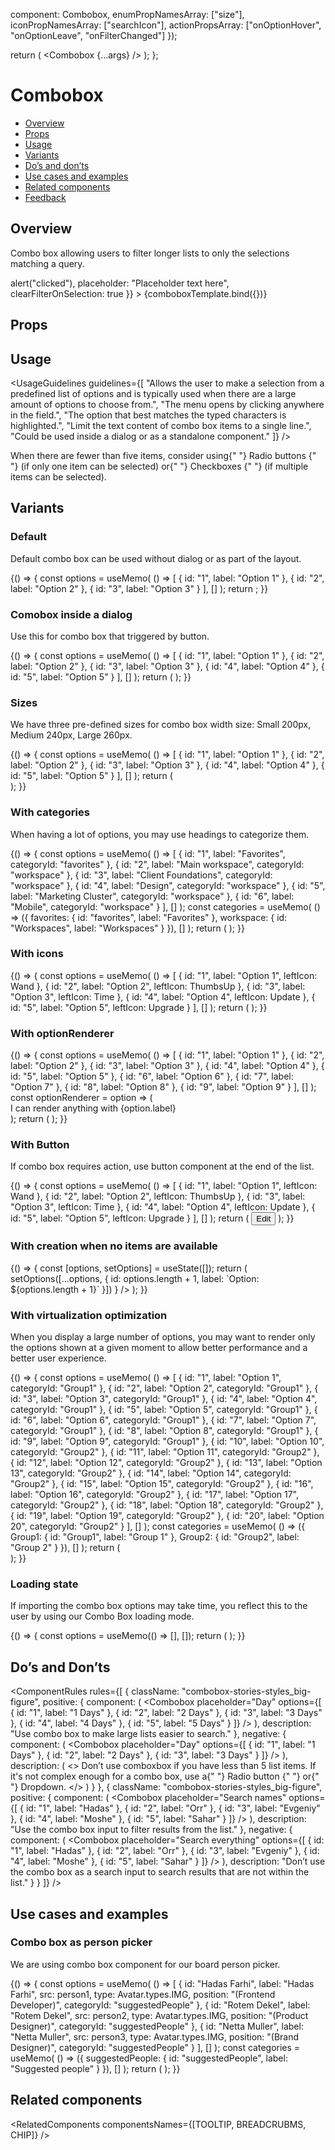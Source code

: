 
  component: Combobox,
  enumPropNamesArray: ["size"],
  iconPropNamesArray: ["searchIcon"],
  actionPropsArray: ["onOptionHover", "onOptionLeave", "onFilterChanged"]
});

<Meta
  title="Inputs/Combo box"
  component={Combobox}
  argTypes={metaSettings.argTypes}
  decorators={metaSettings.decorators}
/>

<!--- Component template -->

  return (
    <DialogContentContainer>
      <Combobox {...args} />
    </DialogContentContainer>
  );
};

<!--- Component documentation -->

# Combobox

- [Overview](#overview)
- [Props](#props)
- [Usage](#usage)
- [Variants](#variants)
- [Do’s and don’ts](#dos-and-donts)
- [Use cases and examples](#use-cases-and-examples)
- [Related components](#related-components)
- [Feedback](#feedback)

## Overview

Combo box allowing users to filter longer lists to only the selections matching a query.

<Canvas>
  <Story
    name="Overview"
    args={{
      options: [
        { id: "1", label: "Option 1" },
        { id: "2", label: "Option 2" },
        { id: "3", label: "Option 3" }
      ],
      onClick: () => alert("clicked"),
      placeholder: "Placeholder text here",
      clearFilterOnSelection: true
    }}
  >
    {comboboxTemplate.bind({})}
  </Story>
</Canvas>

## Props

<ArgsTable story="Overview" />

## Usage

<UsageGuidelines
  guidelines={[
    "Allows the user to make a selection from a predefined list of options and is typically used when there are a large amount of options to choose from.",
    "The menu opens by clicking anywhere in the field.",
    "The option that best matches the typed characters is highlighted.",
    "Limit the text content of combo box items to a single line.",
    "Could be used inside a dialog or as a standalone component."
  ]}
/>

<Tip>
  When there are fewer than five items, consider using{" "}
  <Link href="/?path=/docs/inputs-radio-button--overview" size={Link.sizes.SMALL} withoutSpacing>
    Radio buttons
  </Link>{" "}
  (if only one item can be selected) or{" "}
  <Link href="/?path=/docs/inputs-checkbox--overview" size={Link.sizes.SMALL} withoutSpacing>
    Checkboxes
  </Link>{" "}
  (if multiple items can be selected).
</Tip>

## Variants

### Default

Default combo box can be used without dialog or as part of the layout.

<Canvas>
  <Story name="Default" play={defaultPlaySuite}>
    {() => {
      const options = useMemo(
        () => [
          { id: "1", label: "Option 1" },
          { id: "2", label: "Option 2" },
          { id: "3", label: "Option 3" }
        ],
        []
      );
      return <Combobox placeholder="Placeholder text here" options={options} />;
    }}
  </Story>
</Canvas>

### Comobox inside a dialog

Use this for combo box that triggered by button.

<Canvas>
  <Story name="Comobox inside a dialog">
    {() => {
      const options = useMemo(
        () => [
          { id: "1", label: "Option 1" },
          { id: "2", label: "Option 2" },
          { id: "3", label: "Option 3" },
          { id: "4", label: "Option 4" },
          { id: "5", label: "Option 5" }
        ],
        []
      );
      return (
        <DialogContentContainer>
          <Combobox options={options} placeholder="Placeholder text here" />
        </DialogContentContainer>
      );
    }}
  </Story>
</Canvas>

### Sizes

We have three pre-defined sizes for combo box width size: Small 200px, Medium 240px, Large 260px.

<Canvas>
  <Story name="Sizes">
    {() => {
      const options = useMemo(
        () => [
          { id: "1", label: "Option 1" },
          { id: "2", label: "Option 2" },
          { id: "3", label: "Option 3" },
          { id: "4", label: "Option 4" },
          { id: "5", label: "Option 5" }
        ],
        []
      );
      return (
        <div className="combobox-stories-styles_row">
          <DialogContentContainer>
            <Combobox options={options} size={Combobox.sizes.SMALL} placeholder="Placeholder text here" />
          </DialogContentContainer>
          <DialogContentContainer>
            <Combobox options={options} placeholder="Placeholder text here" />
          </DialogContentContainer>
          <DialogContentContainer>
            <Combobox options={options} size={Combobox.sizes.LARGE} placeholder="Placeholder text here" />
          </DialogContentContainer>
        </div>
      );
    }}
  </Story>
</Canvas>

### With categories

When having a lot of options, you may use headings to categorize them.

<Canvas>
  <Story name="With categories">
    {() => {
      const options = useMemo(
        () => [
          { id: "1", label: "Favorites", categoryId: "favorites" },
          { id: "2", label: "Main workspace", categoryId: "workspace" },
          { id: "3", label: "Client Foundations", categoryId: "workspace" },
          { id: "4", label: "Design", categoryId: "workspace" },
          { id: "5", label: "Marketing Cluster", categoryId: "workspace" },
          { id: "6", label: "Mobile", categoryId: "workspace" }
        ],
        []
      );
      const categories = useMemo(
        () => ({
          favorites: { id: "favorites", label: "Favorites" },
          workspace: { id: "Workspaces", label: "Workspaces" }
        }),
        []
      );
      return (
        <Flex gap={50} style={{ width: "100%" }} justify={Flex.justify.START} align={Flex.align.START}>
          <StoryDescription description="Regular" vertical align={Flex.align.START}>
            <DialogContentContainer style={{ height: "200px" }}>
              <Combobox options={options} categories={categories} placeholder="Placeholder text here" />
            </DialogContentContainer>
          </StoryDescription>
          <StoryDescription description="Sticky mode" vertical align={Flex.align.START}>
            <DialogContentContainer style={{ height: "200px" }}>
              <Combobox
                stickyCategories
                options={options}
                categories={categories}
                placeholder="Placeholder text here"
              />
            </DialogContentContainer>
          </StoryDescription>
          <StoryDescription description="With divider" vertical align={Flex.align.START}>
            <DialogContentContainer style={{ height: "200px" }}>
              <Combobox
                stickyCategories
                options={options}
                categories={categories}
                withCategoriesDivider
                placeholder="Placeholder text here"
              />
            </DialogContentContainer>
          </StoryDescription>
        </Flex>
      );
    }}
  </Story>
</Canvas>

### With icons

<Canvas>
  <Story name="With icons">
    {() => {
      const options = useMemo(
        () => [
          { id: "1", label: "Option 1", leftIcon: Wand },
          { id: "2", label: "Option 2", leftIcon: ThumbsUp },
          { id: "3", label: "Option 3", leftIcon: Time },
          { id: "4", label: "Option 4", leftIcon: Update },
          { id: "5", label: "Option 5", leftIcon: Upgrade }
        ],
        []
      );
      return (
        <DialogContentContainer>
          <Combobox options={options} placeholder="Placeholder text here" />
        </DialogContentContainer>
      );
    }}
  </Story>
</Canvas>

### With optionRenderer

<Canvas>
  <Story name="With optionRenderer">
    {() => {
      const options = useMemo(
        () => [
          { id: "1", label: "Option 1" },
          { id: "2", label: "Option 2" },
          { id: "3", label: "Option 3" },
          { id: "4", label: "Option 4" },
          { id: "5", label: "Option 5" },
          { id: "6", label: "Option 6" },
          { id: "7", label: "Option 7" },
          { id: "8", label: "Option 8" },
          { id: "9", label: "Option 9" }
        ],
        []
      );
      const optionRenderer = option => (
        <div>
          <Icon icon={Person} /> I can render anything with {option.label}
        </div>
      );
      return (
        <DialogContentContainer>
          <Combobox
            options={options}
            optionRenderer={optionRenderer}
            placeholder="Placeholder text here"
            maxOptionsWithoutScroll={3}
          />
        </DialogContentContainer>
      );
    }}
  </Story>
</Canvas>

### With Button

If combo box requires action, use button component at the end of the list.

<Canvas>
  <Story name="With Button">
    {() => {
      const options = useMemo(
        () => [
          { id: "1", label: "Option 1", leftIcon: Wand },
          { id: "2", label: "Option 2", leftIcon: ThumbsUp },
          { id: "3", label: "Option 3", leftIcon: Time },
          { id: "4", label: "Option 4", leftIcon: Update },
          { id: "5", label: "Option 5", leftIcon: Upgrade }
        ],
        []
      );
      return (
        <DialogContentContainer>
          <Combobox options={options} placeholder="Placeholder text here" />
          <Button kind={Button.kinds.TERTIARY} className="combobox-stories-styles_btn" leftIcon={Edit}>
            Edit
          </Button>
        </DialogContentContainer>
      );
    }}
  </Story>
</Canvas>

### With creation when no items are available

<Canvas>
  <Story name="With Creation">
    {() => {
      const [options, setOptions] = useState([]);
      return (
        <DialogContentContainer>
          <Combobox
            options={options}
            placeholder="Type to create"
            addNewLabel="Create new item"
            onAddNew={() =>
              setOptions([...options, { id: options.length + 1, label: `Option: ${options.length + 1}` }])
            }
          />
        </DialogContentContainer>
      );
    }}
  </Story>
</Canvas>

### With virtualization optimization

When you display a large number of options, you may want to render only the options shown at a given moment to allow better performance and a
better user experience.

<Canvas>
  <Story name="With virtualization optimization">
    {() => {
      const options = useMemo(
        () => [
          { id: "1", label: "Option 1", categoryId: "Group1" },
          { id: "2", label: "Option 2", categoryId: "Group1" },
          { id: "3", label: "Option 3", categoryId: "Group1" },
          { id: "4", label: "Option 4", categoryId: "Group1" },
          { id: "5", label: "Option 5", categoryId: "Group1" },
          { id: "6", label: "Option 6", categoryId: "Group1" },
          { id: "7", label: "Option 7", categoryId: "Group1" },
          { id: "8", label: "Option 8", categoryId: "Group1" },
          { id: "9", label: "Option 9", categoryId: "Group1" },
          { id: "10", label: "Option 10", categoryId: "Group2" },
          { id: "11", label: "Option 11", categoryId: "Group2" },
          { id: "12", label: "Option 12", categoryId: "Group2" },
          { id: "13", label: "Option 13", categoryId: "Group2" },
          { id: "14", label: "Option 14", categoryId: "Group2" },
          { id: "15", label: "Option 15", categoryId: "Group2" },
          { id: "16", label: "Option 16", categoryId: "Group2" },
          { id: "17", label: "Option 17", categoryId: "Group2" },
          { id: "18", label: "Option 18", categoryId: "Group2" },
          { id: "19", label: "Option 19", categoryId: "Group2" },
          { id: "20", label: "Option 20", categoryId: "Group2" }
        ],
        []
      );
      const categories = useMemo(
        () => ({
          Group1: { id: "Group1", label: "Group 1" },
          Group2: { id: "Group2", label: "Group 2" }
        }),
        []
      );
      return (
        <Flex gap={Flex.gaps.SMALL} style={{ width: "100%" }} justify={Flex.justify.CENTER} align={Flex.align.START}>
          <StoryDescription
            className="combobox-stories-styles_virtualized-description"
            align={Flex.align.START}
            description="Virtualization optimization without categories"
            vertical
            headerStyle={{ width: "70%", textAlign: "start" }}
          >
            <div style={{ width: "280px" }}>
              <DialogContentContainer>
                <Combobox
                  options={options}
                  renderOnlyVisibleOptions
                  placeholder="Placeholder text here"
                  maxOptionsWithoutScroll={3}
                />
              </DialogContentContainer>
            </div>
          </StoryDescription>
          <StoryDescription
            className="combobox-stories-styles_virtualized-description"
            align={Flex.align.START}
            description="Virtualization optimization with categories"
            vertical
            headerStyle={{ width: "70%", textAlign: "start" }}
          >
            <div style={{ width: "280px" }}>
              <DialogContentContainer>
                <Combobox
                  options={options}
                  renderOnlyVisibleOptions
                  categories={categories}
                  placeholder="Placeholder text here"
                  maxOptionsWithoutScroll={3}
                />
              </DialogContentContainer>
            </div>
          </StoryDescription>
          <StoryDescription
            className="combobox-stories-styles_virtualized-description"
            align={Flex.align.START}
            description="Virtualization optimization with sticky categories"
            vertical
            headerStyle={{ width: "70%", textAlign: "start" }}
          >
            <div style={{ width: "280px" }}>
              <DialogContentContainer>
                <Combobox
                  stickyCategories
                  options={options}
                  renderOnlyVisibleOptions
                  categories={categories}
                  placeholder="Placeholder text here"
                  maxOptionsWithoutScroll={3}
                />
              </DialogContentContainer>
            </div>
          </StoryDescription>
        </Flex>
      );
    }}
  </Story>
</Canvas>

### Loading state

If importing the combo box options may take time, you reflect this to the user by using our Combo Box loading mode.

<Canvas>
  <Story name="Loading state">
    {() => {
      const options = useMemo(() => [], []);
      return (
        <DialogContentContainer>
          <Combobox loading options={options} placeholder="Board name" />
        </DialogContentContainer>
      );
    }}
  </Story>
</Canvas>

## Do’s and Don’ts

<ComponentRules
  rules={[
    {
      className: "combobox-stories-styles_big-figure",
      positive: {
        component: (
          <DialogContentContainer>
            <Combobox
              placeholder="Day"
              options={[
                { id: "1", label: "1 Days" },
                { id: "2", label: "2 Days" },
                { id: "3", label: "3 Days" },
                { id: "4", label: "4 Days" },
                { id: "5", label: "5 Days" }
              ]}
            />
          </DialogContentContainer>
        ),
        description: "Use combo box to make large lists easier to search."
      },
      negative: {
        component: (
          <DialogContentContainer>
            <Combobox
              placeholder="Day"
              options={[
                { id: "1", label: "1 Days" },
                { id: "2", label: "2 Days" },
                { id: "3", label: "3 Days" }
              ]}
            />
          </DialogContentContainer>
        ),
        description: (
          <>
            Don’t use comboxbox if you have less than 5 list items. If it's not complex enough for a combo box, use a{" "}
            <Link href="/?path=/docs/inputs-radio-button--overview" withoutSpacing>
              Radio button
            </Link>{" "}
            or{" "}
            <Link href="/?path=/docs/inputs-dropdown--overview" withoutSpacing>
              Dropdown.
            </Link>
          </>
        )
      }
    },
    {
      className: "combobox-stories-styles_big-figure",
      positive: {
        component: (
          <DialogContentContainer>
            <Combobox
              placeholder="Search names"
              options={[
                { id: "1", label: "Hadas" },
                { id: "2", label: "Orr" },
                { id: "3", label: "Evgeniy" },
                { id: "4", label: "Moshe" },
                { id: "5", label: "Sahar" }
              ]}
            />
          </DialogContentContainer>
        ),
        description: "Use the combo box input to filter results from the list."
      },
      negative: {
        component: (
          <DialogContentContainer>
            <Combobox
              placeholder="Search everything"
              options={[
                { id: "1", label: "Hadas" },
                { id: "2", label: "Orr" },
                { id: "3", label: "Evgeniy" },
                { id: "4", label: "Moshe" },
                { id: "5", label: "Sahar" }
              ]}
            />
          </DialogContentContainer>
        ),
        description: "Don’t use the combo box as a search input to search results that are not within the list."
      }
    }
  ]}
/>

## Use cases and examples

### Combo box as person picker

We are using combo box component for our board person picker.

<Canvas>
  <Story name="Combo box as person picker">
    {() => {
      const options = useMemo(
        () => [
          {
            id: "Hadas Farhi",
            label: "Hadas Farhi",
            src: person1,
            type: Avatar.types.IMG,
            position: "(Frontend Developer)",
            categoryId: "suggestedPeople"
          },
          {
            id: "Rotem Dekel",
            label: "Rotem Dekel",
            src: person2,
            type: Avatar.types.IMG,
            position: "(Product Designer)",
            categoryId: "suggestedPeople"
          },
          {
            id: "Netta Muller",
            label: "Netta Muller",
            src: person3,
            type: Avatar.types.IMG,
            position: "(Brand Designer)",
            categoryId: "suggestedPeople"
          }
        ],
        []
      );
      const categories = useMemo(
        () => ({
          suggestedPeople: { id: "suggestedPeople", label: "Suggested people" }
        }),
        []
      );
      return (
        <Flex style={{ width: "100%", height: "270px" }} justify={Flex.justify.CENTER} align={Flex.align.START}>
          <Dialog
            content={() => (
              <DialogContentContainer className="combobox-stories-styles_wrapper">
                <Combobox
                  options={options}
                  categories={categories}
                  optionRenderer={optionRenderer}
                  size={Combobox.sizes.SMALL}
                  placeholder="Search"
                />
              </DialogContentContainer>
            )}
            tooltip
            position={Dialog.positions.BOTTOM}
            open={true}
          >
            <div className="person-picker-mock">
              <Avatar size={Avatar.sizes.SMALL} src={person1} type={Avatar.types.IMG} />
            </div>
          </Dialog>
        </Flex>
      );
    }}
  </Story>
</Canvas>

## Related components

<RelatedComponents componentsNames={[TOOLTIP, BREADCRUBMS, CHIP]} />
